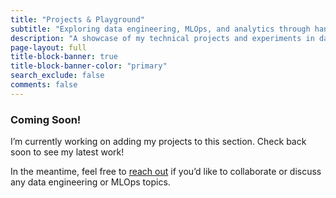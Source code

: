 ```yaml
---
title: "Projects & Playground"
subtitle: "Exploring data engineering, MLOps, and analytics through hands-on projects"
description: "A showcase of my technical projects and experiments in data engineering, machine learning, and analytics."
page-layout: full
title-block-banner: true
title-block-banner-color: "primary"
search_exclude: false
comments: false
---
```


<!-- ::: {.callout-tip appearance="default"}
### Project Categories
- **Data Engineering**: ETL pipelines, data warehousing, and data processing frameworks
- **Machine Learning**: Model development, evaluation, and deployment
- **Analytics**: Data visualization, business intelligence, and insights generation
- **Cloud Infrastructure**: AWS and GCP solutions for data and ML workloads
::: -->

### Coming Soon!

I'm currently working on adding my projects to this section. Check back soon to see my latest work!

In the meantime, feel free to [reach out](letstalk.qmd) if you'd like to collaborate or discuss any data engineering or MLOps topics.

<!-- ::: {.callout-note appearance="default"}
### Sample Projects (Coming Soon)
- **Data Pipeline Automation**: A framework for automating ETL processes using Apache Airflow
- **ML Model Deployment**: End-to-end MLOps pipeline for deploying machine learning models
- **Real-time Analytics Dashboard**: Interactive dashboard for monitoring business metrics
::: -->
